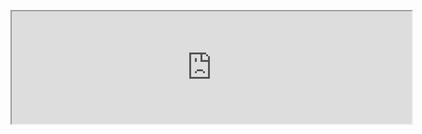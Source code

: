 <Section dark={true}>

<SocialIcons />

<HomePageVideo />

<Teaser 
  title="The AI that solved IMO Geometry Problems" 
  link="https://www.patreon.com/posts/136257375"
/>

</Section>

<Section id="lessons" dark={true}>

<LessonGallery show="topic"/>

</Section>

<Section width="narrow">

<SupportPitch />

</Section>

<Section>

<iframe src="https://3blue1brown.substack.com/embed" width="640" height="180" />

</Section>
